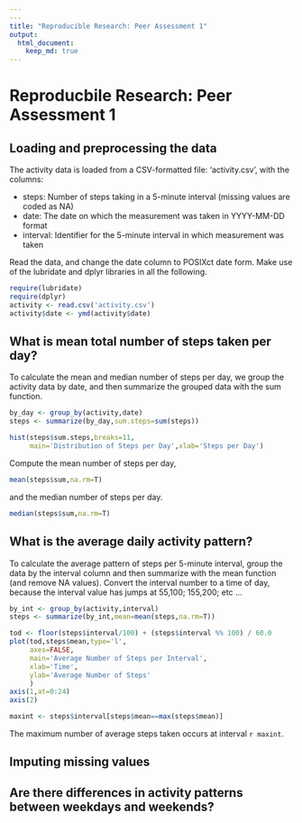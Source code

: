 ```yaml
---
---
title: "Reproducible Research: Peer Assessment 1"
output: 
  html_document:
    keep_md: true
---
```


# Reproducbile Research: Peer Assessment 1

## Loading and preprocessing the data

The activity data is loaded from a CSV-formatted file: 'activity.csv', with the columns:

* steps: Number of steps taking in a 5-minute interval (missing values are coded as NA)
* date: The date on which the measurement was taken in YYYY-MM-DD format
* interval: Identifier for the 5-minute interval in which measurement was taken

Read the data, and change the date column to POSIXct date form. Make use of the lubridate and dplyr libraries in all the following.

```r
require(lubridate)
require(dplyr)
activity <- read.csv('activity.csv')
activity$date <- ymd(activity$date)
```

## What is mean total number of steps taken per day?

To calculate the mean and median number of steps per day, we group the activity data by date, and then summarize the grouped data with the sum function.

```r
by_day <- group_by(activity,date)
steps <- summarize(by_day,sum.steps=sum(steps))

hist(steps$sum.steps,breaks=11,
     main='Distribution of Steps per Day',xlab='Steps per Day')
```

Compute the mean number of steps per day,

```r
mean(steps$sum,na.rm=T)
```

and the median number of steps per day.

```r
median(steps$sum,na.rm=T)
```

## What is the average daily activity pattern?

To calculate the average pattern of steps per 5-minute interval, group the data by the interval column and then summarize with the mean function (and remove NA values). Convert the interval number to a time of day, because the interval value has jumps at 55,100; 155,200; etc ...

```r
by_int <- group_by(activity,interval)
steps <- summarize(by_int,mean=mean(steps,na.rm=T))

tod <- floor(steps$interval/100) + (steps$interval %% 100) / 60.0
plot(tod,steps$mean,type='l',
     axes=FALSE,
     main='Average Number of Steps per Interval',
     xlab='Time',
     ylab='Average Number of Steps'
     )
axis(1,at=0:24)
axis(2)
```

```r
maxint <- steps$interval[steps$mean==max(steps$mean)]
```

The maximum number of average steps taken occurs at interval `r maxint`.


## Imputing missing values



## Are there differences in activity patterns between weekdays and weekends?
